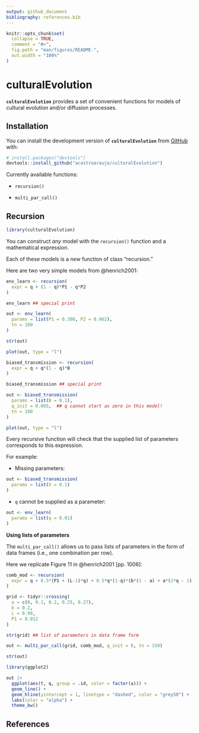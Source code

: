 ```yaml
---
output: github_document
bibliography: references.bib
---
```


<!-- README.md is generated from README.Rmd. Please edit that file -->

```r
knitr::opts_chunk$set(
  collapse = TRUE,
  comment = "#>",
  fig.path = "man/figures/README-",
  out.width = "100%"
)
```

# culturalEvolution

<!-- badges: start -->

<!-- badges: end -->

**`culturalEvolution`** provides a set of convenient functions for models of cultural evolution and/or diffusion processes.

## Installation

You can install the development version of **`culturalEvolution`** from [GitHub](https://github.com/) with:

``` r
# install.packages("devtools")
devtools::install_github("acastroaraujo/culturalEvolution")
```

Currently available functions:

-   `recursion()`

-   `multi_par_call()`

## Recursion

```r
library(culturalEvolution)
```

You can construct *any* model with the `recursion()` function and a mathematical expression.

Each of these models is a *new* function of class "recursion."

Here are two very simple models from @henrich2001:

```r

env_learn <- recursion(
  expr = q + (1 - q)*P1 - q*P2
)

env_learn ## special print

out <- env_learn(
  params = list(P1 = 0.308, P2 = 0.062), 
  tn = 100
)

str(out)

plot(out, type = "l")

biased_transmission <- recursion(
  expr = q + q*(1 - q)*B
)

biased_transmission ## special print

out <- biased_transmission(
  params = list(B = 0.1), 
  q_init = 0.005,  ## q cannot start as zero in this model!
  tn = 100
)

plot(out, type = "l")

```

Every recursive function will check that the supplied list of parameters corresponds to this expression.

For example:

-   Missing parameters:

```r
out <- biased_transmission(
  params = list(X = 0.1)
)

```

-   `q` cannot be supplied as a parameter:

```r
out <- env_learn(
  params = list(q = 0.01)
)
```

**Using lists of parameters**

The `multi_par_call()` allows us to pass lists of parameters in the form of data frames (i.e., one combination per row).

Here we replicate Figure 11 in @henrich2001 [pp. 1006]:

```r
comb_mod <- recursion(
  expr = q + 0.5*(P1 + (L-1)*q) + 0.5*q*(1-q)*(b*(1 - a) + a*(2*q - 1))
)

grid <- tidyr::crossing(
  a = c(0, 0.1, 0.2, 0.25, 0.27),
  b = 0.2, 
  L = 0.98, 
  P1 = 0.012
)

str(grid) ## list of parameters in data frame form

out <- multi_par_call(grid, comb_mod, q_init = 0, tn = 150)

str(out)

library(ggplot2)

out |> 
  ggplot(aes(t, q, group = .id, color = factor(a))) + 
  geom_line() + 
  geom_hline(yintercept = 1, linetype = "dashed", color = "grey50") +
  labs(color = "alpha") + 
  theme_bw()
```

## References
